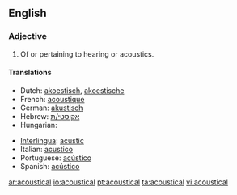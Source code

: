 ==English==

===Adjective===
{{en-adj|-}}

# Of or pertaining to hearing or acoustics.

====Translations====
{{trans-top|of or pertaining to hearing or acoustics}}
* Dutch: [[akoestisch]], [[akoestische]]
* French: [[acoustique]]
* German: [[akustisch]]
* Hebrew: [[אקוסטי/ת]]
* Hungarian: {{t|hu|akusztikus}}
{{trans-mid}}
* [[Interlingua]]: [[acustic]]
* Italian: [[acustico]]
* Portuguese: [[acústico]]
* Spanish: [[acústico]]
{{trans-bottom}}

[[ar:acoustical]]
[[io:acoustical]]
[[pt:acoustical]]
[[ta:acoustical]]
[[vi:acoustical]]